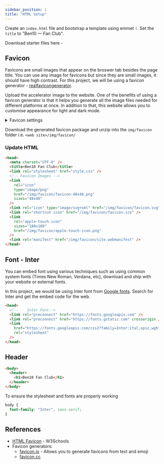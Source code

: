 ```yaml
---
sidebar_position: 1
title: "HTML Setup"
---
```


Create an `index.html` file and bootstrap a template using emmet `!`. Set the `title` to "Ben10 — Fan Club".

Download starter files here -

## Favicon

Favicons are small images that appear on the broswer tab besides the page title. You can use any image for favicons but since they are small images, it should have high contrast. For this project, we will be using a favicon generator - [realfavicongenerator](https://realfavicongenerator.net/).

Upload the accelerator image to the website. One of the benefits of using a favicon generator is that it helps you generate all the image files needed for different platforms at once. In addition to that, this website allows you to customise appearance for light and dark mode.


<details>
  <summary>Favicon settings</summary>

<h3>Settings for light and dark mode</h3>
<img src={favicon_gen} alt="favicon settings" />

  <h3>Favicon path i.e location</h3>
  <img src={favicon_path} alt="favicon path" />
</details>

Download the generated favicon package and unzip into the `img/favicon` folder i.e. `<web site>/img/favicon/`

### Update HTML

```html title="/ben10_project/index.html"
<head>
  <meta charset="UTF-8" />
  <title>Ben10 Fan Club</title>
  <link rel="stylesheet" href="style.css" />
  <!-- Favicon Images -->
  <link
    rel="icon"
    type="image/png"
    href="/img/favicon/favicon-48x48.png"
    sizes="48x48"
  />
  <link rel="icon" type="image/svg+xml" href="/img/favicon/favicon.svg" />
  <link rel="shortcut icon" href="/img/favicon/favicon.ico" />
  <link
    rel="apple-touch-icon"
    sizes="180x180"
    href="/img/favicon/apple-touch-icon.png"
  />
  <link rel="manifest" href="/img/favicon/site.webmanifest" />
</head>
```

## Font - Inter

You can embed font using various techniques such as using common system fonts (Times New Roman, Verdana, etc), download and ship with your website or external fonts.

In this project, we would be using Inter font from [Google fonts](https://fonts.google.com/). Search for Inter and get the embed code for the web.

```html title="/ben10_project/index.html"
<head>
  <!--    Inter Font-->
  <link rel="preconnect" href="https://fonts.googleapis.com" />
  <link rel="preconnect" href="https://fonts.gstatic.com" crossorigin />
  <link
    href="https://fonts.googleapis.com/css2?family=Inter:ital,opsz,wght@0,14..32,100..900;1,14..32,100..900&display=swap"
    rel="stylesheet"
  />
</head>
```

## Header

```html title="/ben10_project/index.html"
<body>
  <header>
    <h1>Ben10 Fan Club</h1>
  </header>
</body>
```

To ensure the stylesheet and fonts are properly working

```css title="/ben10_project/style.css"
body {
  font-family: "Inter", sans-serif;
}
```

## References

- [HTML Favicon](https://www.w3schools.com/html/html_favicon.asp) - W3Schools
- Favicon generators:
  - [favicon.io](https://favicon.io/) - Allows you to generate favicons from text and emoji
  - [favicon.cc](https://www.favicon.cc/)
